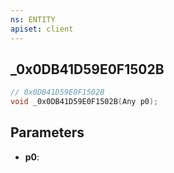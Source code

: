 ```yaml
---
ns: ENTITY
apiset: client
---
```

## _0x0DB41D59E0F1502B

```c
// 0x0DB41D59E0F1502B
void _0x0DB41D59E0F1502B(Any p0);
```


## Parameters
* **p0**: